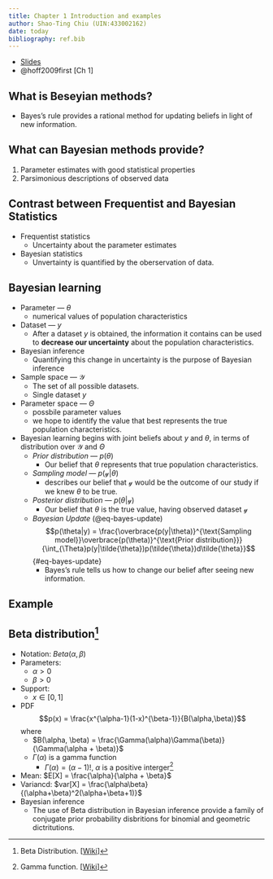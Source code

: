 ```yaml
---
title: Chapter 1 Introduction and examples
author: Shao-Ting Chiu (UIN:433002162)
date: today
bibliography: ref.bib
---
```




- [Slides](https://tamucs-my.sharepoint.com/:b:/r/personal/stchiu_tamu_edu/Documents/2022Fall/STAT638_BayesMethod/chap01.pdf?csf=1&web=1&e=lX1sgw)
- @hoff2009first [Ch 1]

## What is Beseyian methods?

- Bayes's rule provides a rational method for updating beliefs in light of new information.


## What can Bayesian methods provide?

1. Parameter estimates with good statistical properties
2. Parsimonious descriptions of observed data


## Contrast between Frequentist and Bayesian Statistics

- Frequentist statistics
    - Uncertainty about the parameter estimates
- Bayesian statistics
    - Unvertainty is quantified by the oberservation of data.

## Bayesian learning

- Parameter --- $\theta$
    - numerical values of population characteristics
- Dataset --- $y$
    - After a dataset $y$ is obtained, the information it contains can be used to **decrease our uncertainty** about the population characteristics.
- Bayesian inference
    - Quantifying this change in uncertainty is the purpose of Bayesian inference
- Sample space --- $\mathcal{Y}$
    - The set of all possible datasets.
    - Single dataset $y$
- Parameter space --- $\Theta$
    - possbile parameter values
    - we hope to identify the value that best represents the true population characteristics.
- Bayesian learning begins with joint beliefs about $y$ and $\theta$, in terms of distribution over $\mathcal{Y}$ and $\Theta$
    - *Prior distribution* --- $p(\theta)$
        - Our belief that $\theta$ represents that true population characteristics.
    - *Sampling model* --- $p(\mathcal{y}|\theta)$
        - describes our belief that $\mathcal{y}$ would be the outcome of our study if we knew $\theta$ to be true.
    - *Posterior distribution* --- $p(\theta|\mathcal{y})$
        - Our belief that $\theta$ is the true value, having observed dataset $\mathcal{y}$
    - *Bayesian Update* (@eq-bayes-update)
        $$p(\theta|y) = \frac{\overbrace{p(y|\theta)}^{\text{Sampling model}}\overbrace{p(\theta)}^{\text{Prior distribution}}}{\int_{\Theta}p(y|\tilde{\theta})p(\tilde{\theta})d\tilde{\theta}}$$ {#eq-bayes-update}
        - Bayes's rule tells us how to change our belief after seeing new information.

## Example 


::: {.callout-tip}
## Beta distribution[^wiki-beta]
- Notation: $Beta(\alpha, \beta)$
- Parameters: 
    - $\alpha > 0$
    - $\beta > 0$
- Support:
    - $x\in [0,1]$
- PDF
    $$p(x) = \frac{x^{\alpha-1}(1-x)^{\beta-1}}{B(\alpha,\beta)}$$
    where 
    - $B(\alpha, \beta) = \frac{\Gamma(\alpha)\Gamma(\beta)}{\Gamma(\alpha + \beta)}$
    - $\Gamma(\alpha)$ is a gamma function
        - $\Gamma(\alpha) = (\alpha-1)!$, $\alpha$ is a positive interger[^wiki-gamma]

- Mean: $E[X] = \frac{\alpha}{\alpha + \beta}$
- Variancd: $var[X] = \frac{\alpha\beta}{(\alpha+\beta)^2(\alpha+\beta+1)}$
- Bayesian inference
    - The use of Beta distribution in Bayesian inference provide a family of conjugate prior probability disbritions for binomial and geometric dictritutions.

[^wiki-beta]: Beta Distribution. [[Wiki](https://en.wikipedia.org/wiki/Beta_distribution)]
[^wiki-gamma]: Gamma function. [[Wiki](https://en.wikipedia.org/wiki/Gamma_function)]

:::

